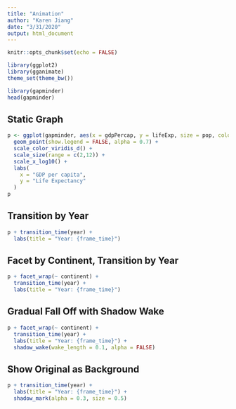 ```yaml
---
title: "Animation"
author: "Karen Jiang"
date: "3/31/2020"
output: html_document
---
```


```r
knitr::opts_chunk$set(echo = FALSE)

library(ggplot2)
library(gganimate)
theme_set(theme_bw())
```

```r
library(gapminder)
head(gapminder)
```

## Static Graph
```r

p <- ggplot(gapminder, aes(x = gdpPercap, y = lifeExp, size = pop, colour = country)) +
  geom_point(show.legend = FALSE, alpha = 0.7) +
  scale_color_viridis_d() + 
  scale_size(range = c(2,12)) +
  scale_x_log10() +
  labs(
    x = "GDP per capita",
    y = "Life Expectancy"
  )
p
```
## Transition by Year

```r
p + transition_time(year) +
  labs(title = "Year: {frame_time}")
```

## Facet by Continent, Transition by Year

```r
p + facet_wrap(~ continent) +
  transition_time(year) + 
  labs(title = "Year: {frame_time}")

```

## Gradual Fall Off with Shadow Wake

```r
p + facet_wrap(~ continent) +
  transition_time(year) + 
  labs(title = "Year: {frame_time}") + 
  shadow_wake(wake_length = 0.1, alpha = FALSE)

```

## Show Original as Background

```r
p + transition_time(year) +
  labs(title = "Year: {frame_time}") +
  shadow_mark(alpha = 0.3, size = 0.5)
```



